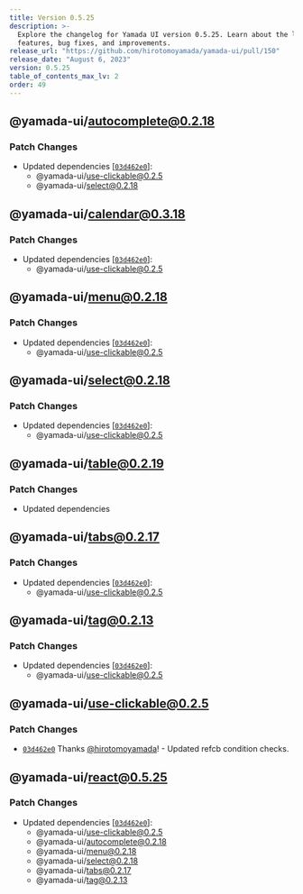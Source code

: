 ```yaml
---
title: Version 0.5.25
description: >-
  Explore the changelog for Yamada UI version 0.5.25. Learn about the latest
  features, bug fixes, and improvements.
release_url: "https://github.com/hirotomoyamada/yamada-ui/pull/150"
release_date: "August 6, 2023"
version: 0.5.25
table_of_contents_max_lv: 2
order: 49
---
```


## @yamada-ui/autocomplete@0.2.18

### Patch Changes

- Updated dependencies \[[`03d462e0`](https://github.com/hirotomoyamada/yamada-ui/commit/03d462e09c1618843d9016509aacc3a35f4dfdce)]:
  - @yamada-ui/use-clickable@0.2.5
  - @yamada-ui/select@0.2.18

## @yamada-ui/calendar@0.3.18

### Patch Changes

- Updated dependencies \[[`03d462e0`](https://github.com/hirotomoyamada/yamada-ui/commit/03d462e09c1618843d9016509aacc3a35f4dfdce)]:
  - @yamada-ui/use-clickable@0.2.5

## @yamada-ui/menu@0.2.18

### Patch Changes

- Updated dependencies \[[`03d462e0`](https://github.com/hirotomoyamada/yamada-ui/commit/03d462e09c1618843d9016509aacc3a35f4dfdce)]:
  - @yamada-ui/use-clickable@0.2.5

## @yamada-ui/select@0.2.18

### Patch Changes

- Updated dependencies \[[`03d462e0`](https://github.com/hirotomoyamada/yamada-ui/commit/03d462e09c1618843d9016509aacc3a35f4dfdce)]:
  - @yamada-ui/use-clickable@0.2.5

## @yamada-ui/table@0.2.19

### Patch Changes

- Updated dependencies

## @yamada-ui/tabs@0.2.17

### Patch Changes

- Updated dependencies \[[`03d462e0`](https://github.com/hirotomoyamada/yamada-ui/commit/03d462e09c1618843d9016509aacc3a35f4dfdce)]:
  - @yamada-ui/use-clickable@0.2.5

## @yamada-ui/tag@0.2.13

### Patch Changes

- Updated dependencies \[[`03d462e0`](https://github.com/hirotomoyamada/yamada-ui/commit/03d462e09c1618843d9016509aacc3a35f4dfdce)]:
  - @yamada-ui/use-clickable@0.2.5

## @yamada-ui/use-clickable@0.2.5

### Patch Changes

- [`03d462e0`](https://github.com/hirotomoyamada/yamada-ui/commit/03d462e09c1618843d9016509aacc3a35f4dfdce) Thanks [@hirotomoyamada](https://github.com/hirotomoyamada)! - Updated refcb condition checks.

## @yamada-ui/react@0.5.25

### Patch Changes

- Updated dependencies \[[`03d462e0`](https://github.com/hirotomoyamada/yamada-ui/commit/03d462e09c1618843d9016509aacc3a35f4dfdce)]:
  - @yamada-ui/use-clickable@0.2.5
  - @yamada-ui/autocomplete@0.2.18
  - @yamada-ui/menu@0.2.18
  - @yamada-ui/select@0.2.18
  - @yamada-ui/tabs@0.2.17
  - @yamada-ui/tag@0.2.13
